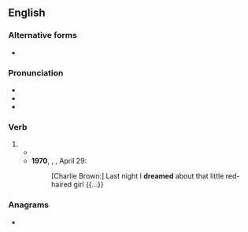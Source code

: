 ==English==

===Alternative forms===
* {{l|en|dreamt}}

===Pronunciation===
* {{IPA|en|/ˈdɹiːmd/}}
* {{audio|en|en-us-dreamed.ogg|Audio (US)}}
* {{rhymes|en|iːmd|s=1}}

===Verb===
{{head|en|verb form}}

# {{en-past of|dream}}
#* {{quote-text|en|year=1952|author={{w|Ernest Hemingway}}|title={{w|The Old Man and the Sea}}|passage=He was asleep in a short time and he '''dreamed''' of Africa when he was a boy and the long golden beaches and the white beaches, so white they hurt your eyes, and the high capes and the great brown mountains.}}
#* '''1970''', {{w|Charles M. Schulz}}, ''{{w|Peanuts}}'', April 29:
#*: [Charlie Brown:] Last night I '''dreamed''' about that little red-haired girl {{...}}

===Anagrams===
* {{anagrams|en|a=addeemr|dearmed|red mead}}